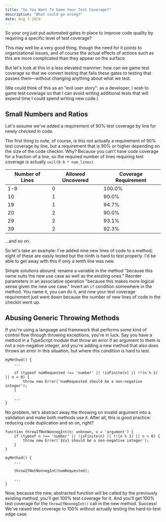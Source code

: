```yaml
---
title: "So You Want To Game Your Test Coverage?"
description: "What could go wrong?"
date: Aug 3 2024
---
```

So your org just put automated gates in place to improve code quality by requiring a specific level of test coverage?

This may well be a very good thing, though the need for it points to organizational issues, and of course the actual effects of actions such as this are more complicated than they appear on the surface.

But let's look at this in a less elevated mannner: how can we game test coverage so that we convert testing that fails these gates to testing that passes them&mdash;without changing anything about what we test. 

(We could think of this as an "evil user story": as a developer, I wish to game test coverage so that I can avoid writing additional tests that will expend time I could spend writing new code.)

## Small Numbers and Ratios

Let's assume we've added a requirement of 90% test coverage by line for newly checked in code.

The first thing to note, of course, is this not actually a requirement of 90% test coverage by line, but a requirement that is 90% or higher depending on the size of the code checkin. Why? Because you can't have code coverage for a fraction of a line, so the required number of lines requiring test coverage is actually `ceil(0.9 * num_lines)`.

|Number of Lines|Allowed Uncovered|Coverage Requirement|
|---|---|---|
|1-9|0|100.0%|
|10|1|90.0%|
|19|1|94.7%|
|20|2|90.0%|
|29|2|93.1%|
|39|2|92.3%|

...and so on.

So let's take an example: I've added nine new lines of code to a method; eight of these are easily tested but the ninth is hard to test properly. I'd be able to get away with this if only a tenth line was new.

Simple solutions abound: rename a variable in the method "because this name suits the new use case as well as the existing ones." Reorder parameters in an associative operation "because this makes more logical sense given the new use case." Invert an `if` condition somewhere in the method. You name it, you can do it, and now your test coverage requirement just went down because the number of new lines of code in the checkin went up.

## Abusing Generic Throwing Methods

If you're using a language and framework that performs some kind of control flow through throwing exceptions, you're in luck. Say you have a method in a TypeScript module that throw an error if an argument to them is not a non-negative integer, and you're adding a new method that also does throws an error in this situation, but where this condition is hard to test.

```
myMethod() {
    ...

    if (typeof numRequested !== 'number' || !isFinite(n) || !!(n % 1) || n < 0) {
        throw new Error('numRequested should be a non-negative integer');
    }

    ...
}
```

No problem, let's abstract away the throwing on invalid argument into a validation and make both methods use it. After all, this is good practice: reducing code duplication and so on, right?

```
function throwIfNotNonnegInt(n: unknown, v = 'argument') {
    if (typeof n !== 'number' || !isFinite(n) || !!(n % 1) || n < 0) {
        throw new Error(`${v} should be a non-negative integer`);
    }
}

myMethod() {
    ...

    throwIfNotNonnegInt(numRequested);

    ...
}
```

Now, because the new, abstracted function will be called by the previously existing method, you'll get 100% test coverage for it. And you'll get 100% test coverage for the `throwIfNonnegInt()` call in the new method. Success! We've raised test coverage to 100% without actually testing the hard-to-test edge case.
